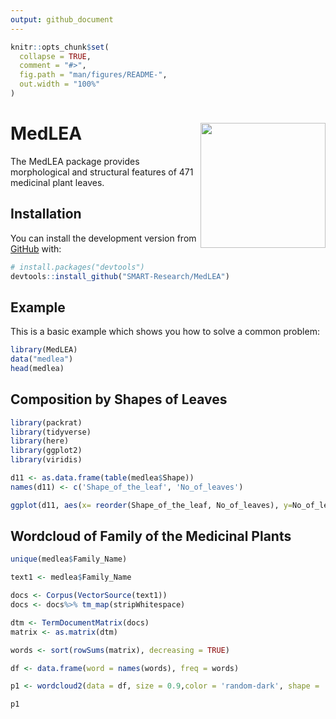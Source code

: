 ```yaml
---
output: github_document
---
```


<!-- README.md is generated from README.Rmd. Please edit that file -->

```r
knitr::opts_chunk$set(
  collapse = TRUE,
  comment = "#>",
  fig.path = "man/figures/README-",
  out.width = "100%"
)
```

# MedLEA <img src="hexsticker/sticker.png" align="right" height="200"/>

<!-- badges: start -->
<!-- badges: end -->

The  MedLEA package provides morphological and structural features of  471 medicinal plant leaves.

## Installation

You can install the development version from [GitHub](https://github.com/) with:

``` r
# install.packages("devtools")
devtools::install_github("SMART-Research/MedLEA")
```
## Example

This is a basic example which shows you how to solve a common problem:

```r
library(MedLEA)
data("medlea")
head(medlea)
```

## Composition by Shapes of Leaves

```r
library(packrat)
library(tidyverse)
library(here)
library(ggplot2)
library(viridis)

d11 <- as.data.frame(table(medlea$Shape))
names(d11) <- c('Shape_of_the_leaf', 'No_of_leaves')

ggplot(d11, aes(x= reorder(Shape_of_the_leaf, No_of_leaves), y=No_of_leaves)) + labs(y="Number of leaves", x="Shape of the leaf") + geom_bar(stat = "identity", width = 0.6) + ggtitle("Composition of the Sample by the Shape Label") + coord_flip()

```
## Wordcloud of Family of the Medicinal Plants
```r
unique(medlea$Family_Name)

text1 <- medlea$Family_Name

docs <- Corpus(VectorSource(text1))
docs <- docs%>% tm_map(stripWhitespace)

dtm <- TermDocumentMatrix(docs)
matrix <- as.matrix(dtm)

words <- sort(rowSums(matrix), decreasing = TRUE)

df <- data.frame(word = names(words), freq = words)

p1 <- wordcloud2(data = df, size = 0.9,color = 'random-dark', shape = 'pentagon')

p1
```


